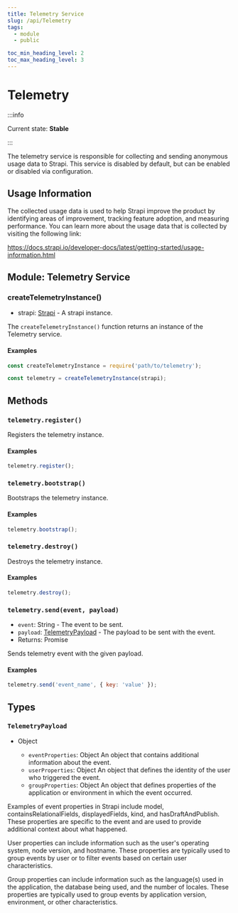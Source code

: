 ```yaml
---
title: Telemetry Service
slug: /api/Telemetry
tags:
  - module
  - public

toc_min_heading_level: 2
toc_max_heading_level: 3
---
```



# Telemetry

:::info

Current state: **Stable**

:::

The telemetry service is responsible for collecting and sending anonymous usage data to Strapi. This service is disabled by default, but can be enabled or disabled via configuration.

## Usage Information

The collected usage data is used to help Strapi improve the product by identifying areas of improvement, tracking feature adoption, and measuring performance. You can learn more about the usage data that is collected by visiting the following link:

https://docs.strapi.io/developer-docs/latest/getting-started/usage-information.html

## Module: Telemetry Service

### createTelemetryInstance()

- strapi: [<Type>Strapi</Type>](Strapi) - A strapi instance.

The `createTelemetryInstance()` function returns an instance of the Telemetry service.

#### Examples

```javascript
const createTelemetryInstance = require('path/to/telemetry');

const telemetry = createTelemetryInstance(strapi);
```

## Methods

### `telemetry.register()`

Registers the telemetry instance.

#### Examples

```javascript
telemetry.register();
```

### `telemetry.bootstrap()`

Bootstraps the telemetry instance.

#### Examples

```javascript
telemetry.bootstrap();
```

### `telemetry.destroy()`

Destroys the telemetry instance.

#### Examples

```javascript
telemetry.destroy();
```

### `telemetry.send(event, payload)`

- `event`: <Type>String</Type> - The event to be sent.
- `payload`: [<Type>TelemetryPayload</Type>](#telemetrypayload) - The payload to be sent with the event.
- Returns: Promise

Sends telemetry event with the given payload.

#### Examples

```javascript
telemetry.send('event_name', { key: 'value' });
```

## Types

### `TelemetryPayload`

- <Type>Object</Type>

  - `eventProperties`: <Type>Object</Type> An object that contains additional information about the event.
  - `userProperties`: <Type>Object</Type> An object that defines the identity of the user who triggered the event.
  - `groupProperties`: <Type>Object</Type> An object that defines properties of the application or environment in which the event occurred.

Examples of event properties in Strapi include model, containsRelationalFields, displayedFields, kind, and hasDraftAndPublish. These properties are specific to the event and are used to provide additional context about what happened.

User properties can include information such as the user's operating system, node version, and hostname. These properties are typically used to group events by user or to filter events based on certain user characteristics.

Group properties can include information such as the language(s) used in the application, the database being used, and the number of locales. These properties are typically used to group events by application version, environment, or other characteristics.
